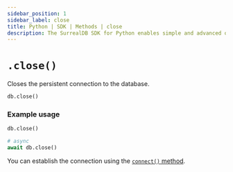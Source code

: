 ```yaml
---
sidebar_position: 1
sidebar_label: close
title: Python | SDK | Methods | close
description: The SurrealDB SDK for Python enables simple and advanced querying of a remote or embedded database.
---
```


# `.close()`

Closes the persistent connection to the database.

```python title="Method Syntax"
db.close()
```

### Example usage
```python
db.close()

# async
await db.close()
```

You can establish the connection using the [`connect()` method](/docs/sdk/python/methods/connect).
